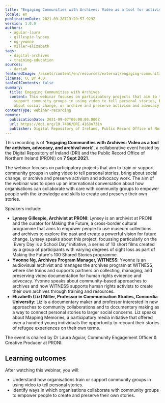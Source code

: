 ```yaml
---
title: "Engaging Communities with Archives: Video as a tool for activism, advocacy, and archival work"
locale: en
publicationDate: 2021-09-28T13:20:57.929Z
version: 1.0.0
authors:
  - aguiar-laura
  - gillespie-lynsey
  - ng-yvonne
  - miller-elizabeth
tags:
  - digital-archives
  - training-education
sources:
  - dariah
featuredImage: /assets/content/en/resources/external/engaging-communities-with-archives-video-as-a-tool-for-activism-advocacy-and-archival-work/image.jpg
license: CC BY 4.0
tableOfContents: false
summary:
  title: Engaging Communities with Archives
  content: This webinar focuses on participatory projects that aim to train or
    support community groups in using video to tell personal stories, bring
    about social change, or archive and preserve activism and advocacy work.
contentType: webinar-recording
remote:
  publicationDate: 2021-09-07T00:00:00.000Z
  url: https://doi.org/10.7486/DRI.4168n731n
  publisher: Digital Repository of Ireland, Public Record Office of Northern Ireland
---
```

This recording is of **'Engaging Communities with Archives: Video as a tool for activism, advocacy, and archival work'**, a collaborative event hosted by the Digital Repository of Ireland (DRI) and the Public Record Office of Northern Ireland (PRONI) on **7 Sept 2021**.

The webinar focuses on participatory projects that aim to train or support community groups in using video to tell personal stories, bring about social change, or archive and preserve activism and advocacy work. The aim of the webinar was to open up an international conversation about how organisations can collaborate with care with community groups to empower people with the knowledge and skills to create and preserve their own stories.

Speakers include:

* **Lynsey Gillespie, Archivist at PRONI**: Lynsey is an archivist at PRONI and the curator for Making the Future, a cross-border cultural programme that aims to empower people to use museum collections and archives to explore the past and create a powerful vision for future change. Lynsey speaks about this project, focussing particularly on the 'Every Day is a School Day' initiative, a series of 10 short films created by a group of participants with varying degrees of sight loss as part of Making the Future's 100 Shared Stories programme.
* **Yvonne Ng, Archives Program Manager, WITNESS**: Yvonne is an audiovisual archivist and manages the archives program at WITNESS, where she trains and supports partners on collecting, managing, and preserving video documentation for human rights evidence and advocacy. Yvonne speaks about community-based approaches to archives and how WITNESS supports human rights activists to create their own archives through training and resources.
* **Elizabeth (Liz) Miller, Professor in Communication Studies, Concordia University**: Liz is a documentary maker and professor interested in new approaches to community collaborations and to documentary making as a way to connect personal stories to larger social concerns. Liz speaks about Mapping Memories, a participatory media initiative that offered over a hundred young individuals the opportunity to recount their stories of refugee experiences on their own terms.

The event is chaired by Dr Laura Aguiar, Community Engagement Officer & Creative Producer at PRONI.

## Learning outcomes

After watching this webinar, you will:

* Understand how organisations train or support community groups in using video to tell personal stories.
* Identify ways in which organisations collaborate with community groups to empower people to create and preserve their own stories.

